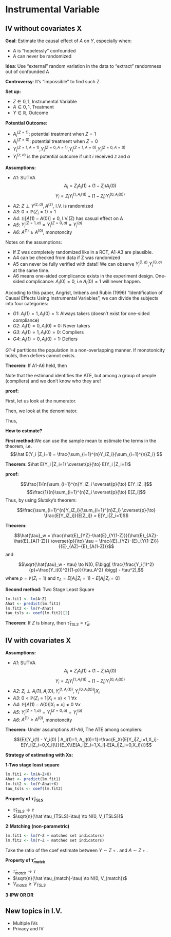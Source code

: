 # Instrumental Variable {#iv}

## IV without covariates X

**Goal**: Estimate the causal effect of $A$ on $Y$, especially when:

- A is "hopelessly" confounded
- A can never be randomized

**Idea**: Use "external" random variation in the data to "extract" randomness out of confounded A

**Controversy**: It's "impossible" to find such Z.

**Set up:** 

- $Z \in {0,1}$, Instrumental Variable
- $A \in {0,1}$, Treatment
- $Y \in \mathbb{R}$, Outcome

**Potential Outcome:**

- $A_i^{(Z=1)}$: potential treatment when $Z=1$
- $A_i^{(Z=0)}$: potential treatment when $Z=0$
- $Y_i^{(Z=1, A=1)}$,$Y_i^{(Z=0, A=1)}$,$Y_i^{(Z=1, A=0)}$,$Y_i^{(Z=0, A=0)}$
- $Y_i^{(z, a)}$ is the potential outcome if unit $i$ received $z$ and $a$

**Assumptions:**

- *A1*: SUTVA 
$$A_i = Z_iA_i(1) + (1-Z_i)A_i(0)$$
$$Y_i = Z_iY_i^{(1, A_i(1))} + (1-Z_i)Y_i^{(0, A_i(0))}$$
- *A2*: $Z \perp Y^{(z,a)}, A^{(z)}$, I.V. is randomized
- *A3*: $0 < \mathbb{P}(Z_i = 1) <1$
- *A4*: $\mathbb{E}[A(1) - A(0)] \neq 0$, I.V.(Z) has casual effect on A
- *A5*: $Y_i^{(Z=1, a)}=Y_i^{(Z=0, a)} = Y_i^{(a)}$
- *A6*: $A^{(1)} \geq A^{(0)}$, monotoncity

Notes on the assumptions:

- If Z was completely randomized like in a RCT, A1-A3 are plausible.
- A4 can be checked from data if Z was randomized
- A5 can never be fully verified with data!! We can observe $Y_i^{(1,a)}$,$Y_i^{(0,a)}$ at the same time.
- A6 means one-sided complicance exists in the experiment design. One-sided complicance: $A_i(0) = 0$, i.e $A_i(0) = 1$ will never happen.


Accoding to this paper, Angrist, Imbens and Rubin (1996) "Identification of Causal Effects Using Instrumental Variables", we can divide the subjects into four categories:

- *G1*: $A_i(1) =1,A_i(0) =1$: Always takers (doesn't exist for one-sided compliance)
- *G2*: $A_i(1) =0,A_i(0) =0$: Never takers
- *G3*: $A_i(1) =1,A_i(0) =0$: Compliers
- *G4*: $A_i(1) =0,A_i(0) =1$: Defiers

*G1-4* partitions the population in a non-overlapping manner. If monotonicity holds, then defiers cannot exists.

**Theorem:** If A1-A6 held, then 
\begin{align*}\mathbb{E}[Y_i(1) - Y_i(0) | \,i\text{ is complier }] &= \mathbb{E}[Y_i(1) - Y_i(0) | A_i(1)=1, A_i(0)=1] \\
&= \frac{\mathbb{E}(Y_i | Z_i=1)-\mathbb{E}(Y_i | Z_i=0)}{\mathbb{E}(A_i | Z_i=1)- \mathbb{E}(A_i | Z_i=0)}
\end{align*}

Note that the estimand identifies the ATE, but among a group of people (compliers) and we don't know who they are!

**proof:**

First, let us look at the numerator.

\begin{align*}
&\,\,\,\,\,\,\,\,E(Y_i |Z_i=1) - E(Y_i|Z_i=0) \\
&=^{A_1} E(Z_iY_i^{(1,A_i(1))}+(1-Z_i)Y_i^{(0,A_i(0))} |Z_i=1  )-\\
&\,\,\,\,\,\,\,\,E(Z_iY_i^{(1,A_i(1))}+(1-Z_i)Y_i^{(0,A_i(0))} |Z_i=0  ) \\
&= E(Y_i^{(1, A_i(1))}|Z_i=1) - E(Y_i^{(0, A_i(0))}|Z_i=0) \\
&=^{A_2} E(Y_i^{(1, A_i(1))}) - E(Y_i^{(0, A_i(0))}) \\
&= E[ (Y_i^{(1, A_i(1))}) - E(Y_i^{(0, A_i(0))})I(A_i(1)=1,A_i(0)=0)+\\
&\,\,\,\,\,\,\,(Y_i^{(1, A_i(1))}) - E(Y_i^{(0, A_i(0))})I(A_i(1)=1,A_i(0)=1)+\\
&\,\,\,\,\,\,\,(Y_i^{(1, A_i(1))}) - E(Y_i^{(0, A_i(0))})I(A_i(1)=0,A_i(0)=0)]\\
& = E[ (Y_i^{(1, A_i(1))}) - E(Y_i^{(0, A_i(0))})I(A_i(1)=1,A_i(0)=0) ] \\
& = E[ (Y_i^{(1)}) - E(Y_i^{(0)})I(A_i(1)=1,A_i(0)=0) ]
\end{align*}

Then, we look at the denominator.
\begin{align*}
&\,\,\,\,\,\,\,\,E[A_i |Z_i=1] - E[A_i|Z_i=0]\\
&= E[Z_iA_i(1)+(1-Z_i)A_i(0)|Z_i=1] -\\
&\,\,\,\,\,\,\,\,E[Z_iA_i(1)+(1-Z_i)A_i(0)|Z_i=0]\\
&= E[A_i(1) |Z_i=1] - E[A_i(0)|Z_i=0]\\
&= E[A_i(1) ] - E[A_i(0)] \\
&= E[A_i(1)  - A_i(0)]
\end{align*}

Thus,
\begin{align*}
&\,\,\,\,\,\,\,\,E[Y_i(1) - Y_i(0) | A_i(1)=1, A_i(0)=1] \\
&= \frac{E[(Y_i(1) - Y_i(0))I(A_i(1)=1, A_i(0)=1)]}{E[I(A_i(1)=1, A_i(0)=1)]} \\
&= \frac{E[(Y_i(1) - Y_i(0))I(A_i(1)=1, A_i(0)=1)]}{E[A_i(1) - A_i(0)]}
\end{align*}

**How to estmate?**

**First method:**We can use the sample mean to estimate the terms in the theorem, i.e.
$$\hat E(Y_i |Z_i=1) = \frac{\sum_{i=1}^{n}Y_iZ_i}{\sum_{i=1}^{n}Z_i} $$

**Theorem: ** $\hat E(Y_i |Z_i=1) \overset{p}{\to} E(Y_i |Z_i=1)$

**proof:** 

$$\frac{1}{n}\sum_{i=1}^{n}Y_iZ_i \overset{p}{\to} E[Y_iZ_i]$$
$$\frac{1}{n}\sum_{i=1}^{n}Z_i \overset{p}{\to} E[Z_i]$$
Thus, by using Slutsky's theorem:

$$\frac{\sum_{i=1}^{n}Y_iZ_i}{\sum_{i=1}^{n}Z_i} \overset{p}{\to} \frac{E[Y_iZ_i]}{E[Z_i]} = E[Y_i|Z_i=1]$$

**Theorem:** 

$$\hat{\tau}_w = \frac{\hat{E}_{YZ}-\hat{E}_{Y(1-Z)}}{\hat{E}_{AZ}-\hat{E}_{A(1-Z)}} \overset{p}{\to} \tau = \frac{{E}_{YZ}-{E}_{Y(1-Z)}}{{E}_{AZ}-{E}_{A(1-Z)}}$$
and

$$\sqrt{\hat{\tau}_w - \tau} \to N(0, E\bigg[ \frac{\frac{Y_i(1)^2}{p}+\frac{Y_i(0)^2}{1-p}}{\tau_A^2} \bigg] - \tau^2),$$
where $p = \mathbb{P}(Z_i=1)$ and $\tau_A = E[A_i |Z_i=1]-E[A_i |Z_i=0]$

**Second method:** Two Stage Least Square

```r
lm.fit1 <- lm(A~Z)
Ahat <- predict(lm.fit1)
lm.fit2 <- lm(Y~Ahat)
tau_tsls <- coef(lm.fit2)[2]
```

**Theorem:** If $Z$ is binary, then $\hat{\tau}_{TSLS} = \hat{\tau}_w$

## IV with covariates X

**Assumptions:**

- *A1*: SUTVA 
$$A_i = Z_iA_i(1) + (1-Z_i)A_i(0)$$
$$Y_i = Z_iY_i^{(1, A_i(1))} + (1-Z_i)Y_i^{(0, A_i(0))}$$
- *A2*: $Z_i \perp A_i(1),A_i(0), Y_i^{(1, A_i(1))},Y_i^{(0, A_i(0))} | X_i$
- *A3*: $0 < \mathbb{P}(Z_i = 1 |X_i=x) <1\,\,\forall x$
- *A4*: $\mathbb{E}[A(1) - A(0)|X_i=x] \neq 0\,\,\forall x$
- *A5*: $Y_i^{(Z=1, a)}=Y_i^{(Z=0, a)} = Y_i^{(a)}$
- *A6*: $A^{(1)} \geq A^{(0)}$, monotoncity

**Theorem:** Under assumptions *A1-A6*, The ATE among compliers:

$${E}[Y_i(1) - Y_i(0) | A_i(1)=1, A_i(0)=1]=\frac{E_X\{E[Y_i|Z_i=1,X_i]-E[Y_i|Z_i=0,X_i]\}}{E_X\{E[A_i|Z_i=1,X_i]-E[A_i|Z_i=0,X_i]\}}$$

**Strategy of estimating with Xs:**

**1:Two stage least square**

```r
lm.fit1 <- lm(A~Z+X)
Ahat <- predict(lm.fit1)
lm.fit2 <- lm(Y~Ahat+X)
tau_tsls <- coef(lm.fit2)
```

**Property of $\hat \tau_{TSLS}$**

- $\hat \tau_{TSLS}\to\tau$
- $\sqrt{n}(\hat \tau_{TSLS}-\tau) \to N(0, V_{TSLS})$

**2:Matching (non-parametric)**

```r
lm.fit1 <- lm(Y~Z + matched set indicators)
lm.fit2 <- lm(Y~Z + matched set indicators)
```

Take the ratio of the coef estimate between $Y\sim Z+.$ and $A\sim Z+.$

**Property of $\hat \tau_{match}$**

- $\hat \tau_{match}\to\tau$
- $\sqrt{n}(\hat \tau_{match}-\tau) \to N(0, V_{match})$
- $V_{match} \geq V_{TSLS}$

**3:IPW OR DR**

## New topics in I.V.

- Multiple IVs 
- Privacy and IV



